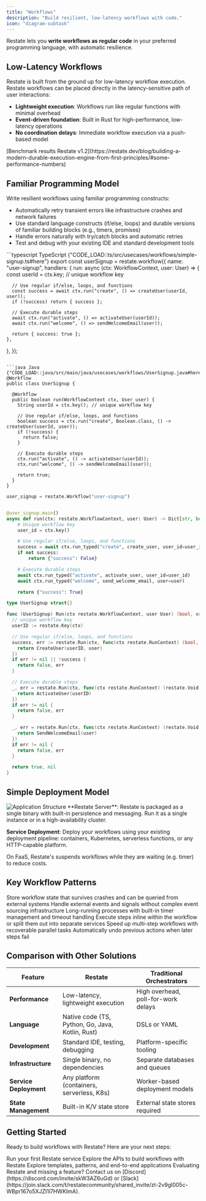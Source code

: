 ```yaml
---
title: "Workflows"
description: "Build resilient, low-latency workflows with code."
icon: "diagram-subtask"
---
```


Restate lets you **write workflows as regular code** in your preferred programming language, with automatic resilience.


## Low-Latency Workflows

Restate is built from the ground up for low-latency workflow execution. Restate workflows can be placed directly in the latency-sensitive path of user interactions:

- **Lightweight execution**: Workflows run like regular functions with minimal overhead
- **Event-driven foundation**: Built in Rust for high-performance, low-latency operations
- **No coordination delays**: Immediate workflow execution via a push-based model

<Info>
    [Benchmark results Restate v1.2](https://restate.dev/blog/building-a-modern-durable-execution-engine-from-first-principles/#some-performance-numbers)
</Info>

## Familiar Programming Model

Write resilient workflows using familiar programming constructs:
- Automatically retry transient errors like infrastructure crashes and network failures
- Use standard language constructs (if/else, loops) and durable versions of familiar building blocks (e.g., timers, promises)
- Handle errors naturally with try/catch blocks and automatic retries
- Test and debug with your existing IDE and standard development tools

<CodeGroup>
```typescript TypeScript {"CODE_LOAD::ts/src/usecases/workflows/simple-signup.ts#here"} 
export const userSignup = restate.workflow({
  name: "user-signup",
  handlers: {
    run: async (ctx: WorkflowContext, user: User) => {
      const userId = ctx.key; // unique workflow key

      // Use regular if/else, loops, and functions
      const success = await ctx.run("create", () => createUser(userId, user));
      if (!success) return { success };

      // Execute durable steps
      await ctx.run("activate", () => activateUser(userId));
      await ctx.run("welcome", () => sendWelcomeEmail(user));

      return { success: true };
    },
  },
});
```

```java Java {"CODE_LOAD::java/src/main/java/usecases/workflows/UserSignup.java#here"} 
@Workflow
public class UserSignup {

  @Workflow
  public boolean run(WorkflowContext ctx, User user) {
    String userId = ctx.key(); // unique workflow key

    // Use regular if/else, loops, and functions
    boolean success = ctx.run("create", Boolean.class, () -> createUser(userId, user));
    if (!success) {
      return false;
    }

    // Execute durable steps
    ctx.run("activate", () -> activateUser(userId));
    ctx.run("welcome", () -> sendWelcomeEmail(user));

    return true;
  }
}
```

```python Python {"CODE_LOAD::python/src/usecases/workflows/signup.py#here"} 
user_signup = restate.Workflow("user-signup")


@user_signup.main()
async def run(ctx: restate.WorkflowContext, user: User) -> Dict[str, bool]:
    # Unique workflow key
    user_id = ctx.key()

    # Use regular if/else, loops, and functions
    success = await ctx.run_typed("create", create_user, user_id=user_id, user=user)
    if not success:
        return {"success": False}

    # Execute durable steps
    await ctx.run_typed("activate", activate_user, user_id=user_id)
    await ctx.run_typed("welcome", send_welcome_email, user=user)

    return {"success": True}
```

```go Go {"CODE_LOAD::go/usecases/workflows/signup.go#here"} 
type UserSignup struct{}

func (UserSignup) Run(ctx restate.WorkflowContext, user User) (bool, error) {
  // unique workflow key
  userID := restate.Key(ctx)

  // Use regular if/else, loops, and functions
  success, err := restate.Run(ctx, func(ctx restate.RunContext) (bool, error) {
    return CreateUser(userID, user)
  })
  if err != nil || !success {
    return false, err
  }

  // Execute durable steps
  _, err = restate.Run(ctx, func(ctx restate.RunContext) (restate.Void, error) {
    return ActivateUser(userID)
  })
  if err != nil {
    return false, err
  }

  _, err = restate.Run(ctx, func(ctx restate.RunContext) (restate.Void, error) {
    return SendWelcomeEmail(user)
  })
  if err != nil {
    return false, err
  }

  return true, nil
}
```
</CodeGroup>

## Simple Deployment Model

<img src="/img/tour/app_layout.svg" alt="Application Structure"/>
**Restate Server**: Restate is packaged as a single binary with built-in persistence and messaging. Run it as a single instance or in a high-availability cluster.

**Service Deployment**: Deploy your workflows using your existing deployment pipeline: containers, Kubernetes, serverless functions, or any HTTP-capable platform.

On FaaS, Restate's suspends workflows while they are waiting (e.g. timer) to reduce costs.



## Key Workflow Patterns

<CardGroup cols={3}>
    <Card title="Query Workflow State" icon="database" href={"/tour/workflows#querying-workflow-state"}>
        Store workflow state that survives crashes and can be queried from external systems
    </Card>
    <Card title="Event-Driven Coordination" icon="bolt" href={"/tour/workflows#signaling"}>
        Handle external events and signals without complex event sourcing infrastructure
    </Card>
    <Card title="Durable Timers and Scheduling" icon="clock" href={"/tour/workflows#timers-and-scheduling"}>
        Long-running processes with built-in timer management and timeout handling
    </Card>
    <Card title="Flexible Activity Execution" icon="code-branch" href={"/tour/workflows#in-line-steps-vs-separate-activities"}>
        Execute steps inline within the workflow or split them out into separate services
    </Card>
    <Card title="Parallelize Work" icon="arrows-split-up-and-left" href="/guides/parallelizing-work">
        Speed up multi-step workflows with recoverable parallel tasks
    </Card>
    <Card title="Resilient rollback" icon="backward" href="/guides/sagas">
        Automatically undo previous actions when later steps fail
    </Card>
</CardGroup>

## Comparison with Other Solutions

| Feature | Restate                                    | Traditional Orchestrators |
|---------|--------------------------------------------|--------------------------|
| **Performance** | Low-latency, lightweight execution         | High overhead, poll-for-work delays |
| **Language** | Native code (TS, Python, Go, Java, Kotlin, Rust)   | DSLs or YAML |
| **Development** | Standard IDE, testing, debugging           | Platform-specific tooling |
| **Infrastructure** | Single binary, no dependencies             | Separate databases and queues |
| **Service Deployment** | Any platform (containers, serverless, K8s) | Worker-based deployment models |
| **State Management** | Built-in K/V state store                     | External state stores required |

## Getting Started

Ready to build workflows with Restate? Here are your next steps:


<CardGroup cols={3}>
  <Card title="Quickstart" icon="rocket" href="/guides/error-handling">
    Run your first Restate service
  </Card>
  <Card title="Hands-on Tutorial" icon="pen" href="/tour/workflows">
    Explore the APIs to build workflows with Restate
  </Card>
  <Card title="Examples" icon="code" href="https://github.com/restatedev/examples">
     Explore templates, patterns, and end-to-end applications
  </Card>
</CardGroup>

<Info>
    Evaluating Restate and missing a feature? Contact us on [Discord](https://discord.com/invite/skW3AZ6uGd) or [Slack](https://join.slack.com/t/restatecommunity/shared_invite/zt-2v9gl005c-WBpr167o5XJZI1l7HWKImA).
</Info>